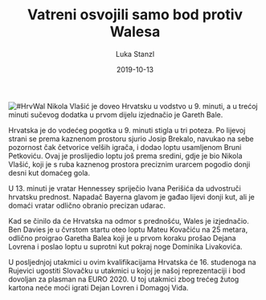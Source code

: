 ﻿---
title: Vatreni osvojili samo bod protiv Walesa
date: 2019-10-13
slug: hrvatska-wales
author: Luka Stanzl
published: true
description: Hrvatska nogometna reprezentacija osvojila je bod na gostovanju u Cardiffu, gdje je protiv Walesa odigrala 1-1 (1-1)
color: #007BFF
---
![#HrvWal](./hrvatska-wales.jpg)
Nikola Vlašić je doveo Hrvatsku u vodstvo u 9. minuti, a u trećoj minuti sučevog dodatka u prvom dijelu izjednačio je Gareth Bale.

Hrvatska je do vodećeg pogotka u 9. minuti stigla u tri poteza. Po lijevoj strani se prema kaznenom prostoru sjurio Josip Brekalo, navukao na sebe pozornost čak četvorice velših igrača, i dodao loptu usamljenom Bruni Petkoviću. Ovaj je proslijedio loptu još prema sredini, gdje je bio Nikola Vlašić, koji je s ruba kaznenog prostora preciznim urarcem pogodio donji desni kut domaćeg gola.

U 13. minuti je vratar Hennessey spriječio Ivana Perišića da udvostruči hrvatsku prednost. Napadač Bayerna glavom je gađao lijevi donji kut, ali je domaći vratar odlično obranio precizan udarac.

Kad se činilo da će Hrvatska na odmor s prednošću, Wales je izjednačio. Ben Davies je u čvrstom startu oteo loptu Mateu Kovačiću na 25 metara, odlično proigrao Garetha Balea koji je u prvom koraku prošao Dejana Lovrena i poslao loptu u suprotni kut pokraj noge Dominika Livakovića.

U posljednjoj utakmici u ovim kvalifikacijama Hrvatska će 16. studenoga na Rujevici ugostiti Slovačku u utakmici u kojoj je našoj reprezentaciji i bod dovoljan za plasman na EURO 2020. U toj utakmici zbog trećeg žutog kartona neće moći igrati Dejan Lovren i Domagoj Vida.